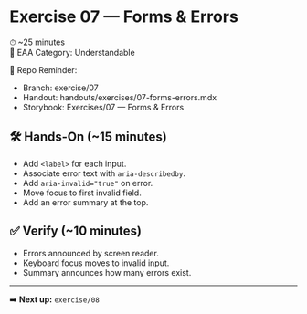 # Exercise 07 — Forms & Errors  
⏱ ~25 minutes  
📖 EAA Category: Understandable  

📂 Repo Reminder:  
- Branch: exercise/07  
- Handout: handouts/exercises/07-forms-errors.mdx  
- Storybook: Exercises/07 — Forms & Errors  

## 🛠 Hands-On (~15 minutes)  
- Add `<label>` for each input.  
- Associate error text with `aria-describedby`.  
- Add `aria-invalid="true"` on error.  
- Move focus to first invalid field.  
- Add an error summary at the top.  

## ✅ Verify (~10 minutes)  
- Errors announced by screen reader.  
- Keyboard focus moves to invalid input.  
- Summary announces how many errors exist.  

---
➡️ **Next up:** `exercise/08`
